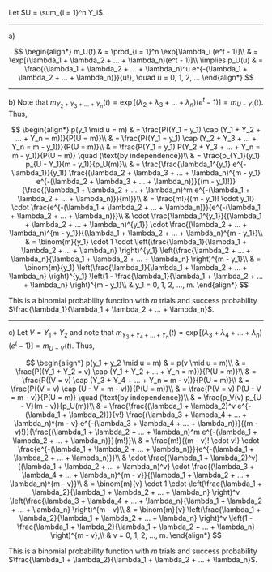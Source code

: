 Let $U = \sum_{i = 1}^n Y_i$.

---

a)

$$
\begin{align*}
    m_U(t) & = \prod_{i = 1}^n \exp[\lambda_i (e^t - 1)]\\
    & = \exp[(\lambda_1 + \lambda_2 + ... + \lambda_n)(e^t - 1)]\\
    \implies p_U(u) & = \frac{(\lambda_1 + \lambda_2 + ... + \lambda_n)^u e^{-(\lambda_1 + \lambda_2 + ... + \lambda_n)}}{u!}, \quad u = 0, 1, 2, ...
\end{align*}
$$

---

b) Note that $m_{Y_2 + Y_3 + ... + Y_n}(t) = \exp[(\lambda_2 + \lambda_3 + ... + \lambda_n)(e^t - 1)] = m_{U - Y_1}(t)$.
Thus,

$$
\begin{align*}
    p(y_1 \mid u = m) & = \frac{P((Y_1 = y_1) \cap (Y_1 + Y_2 + ... + Y_n = m))}{P(U = m)}\\
    & = \frac{P((Y_1 = y_1) \cap (Y_2 + Y_3 + ... + Y_n = m - y_1))}{P(U = m)}\\
    & = \frac{P(Y_1 = y_1) P(Y_2 + Y_3 + ... + Y_n = m - y_1)}{P(U = m)} \quad (\text{by independence})\\
    & = \frac{p_{Y_1}(y_1) p_{U - Y_1}(m - y_1)}{p_U(m)}\\
    & = \frac{\frac{\lambda_1^{y_1} e^{-\lambda_1}}{y_1!} \frac{(\lambda_2 + \lambda_3 + ... + \lambda_n)^{m - y_1} e^{-(\lambda_2 + \lambda_3 + ... + \lambda_n)}}{(m - y_1)!}}{\frac{(\lambda_1 + \lambda_2 + ... + \lambda_n)^m e^{-(\lambda_1 + \lambda_2 + ... + \lambda_n)}}{m!}}\\
    & = \frac{m!}{(m - y_1)! \cdot y_1!} \cdot \frac{e^{-(\lambda_1 + \lambda_2 + ... + \lambda_n)}}{e^{-(\lambda_1 + \lambda_2 + ... + \lambda_n)}}\\
    & \cdot \frac{\lambda_1^{y_1}}{(\lambda_1 + \lambda_2 + ... + \lambda_n)^{y_1}} \cdot \frac{(\lambda_2 + ... + \lambda_n)^{m - y_1}}{(\lambda_1 + \lambda_2 + ... + \lambda_n)^{m - y_1}}\\
    & = \binom{m}{y_1} \cdot 1 \cdot \left(\frac{\lambda_1}{\lambda_1 + \lambda_2 + ... + \lambda_n} \right)^{y_1} \left(\frac{\lambda_2 + ... + \lambda_n}{\lambda_1 + \lambda_2 + ... + \lambda_n} \right)^{m - y_1}\\
    & = \binom{m}{y_1} \left(\frac{\lambda_1}{\lambda_1 + \lambda_2 + ... + \lambda_n} \right)^{y_1} \left(1 - \frac{\lambda_1}{\lambda_1 + \lambda_2 + ... + \lambda_n} \right)^{m - y_1}\\
    & y_1 = 0, 1, 2, ..., m.
\end{align*}
$$

This is a binomial probability function with $m$ trials and success probability $\frac{\lambda_1}{\lambda_1 + \lambda_2 + ... + \lambda_n}$.

---

c) Let $V = Y_1 + Y_2$ and note that $m_{Y_3 + Y_4 + ... + Y_n}(t) = \exp[(\lambda_3 + \lambda_4 + ... + \lambda_n)(e^t - 1)] = m_{U - V}(t)$.
Thus,

$$
\begin{align*}
    p(y_1 + y_2 \mid u = m) & = p(v \mid u = m)\\
    & = \frac{P((Y_1 + Y_2 = v) \cap (Y_1 + Y_2 + ... + Y_n = m))}{P(U = m)}\\
    & = \frac{P((V = v) \cap (Y_3 + Y_4 + ... + Y_n = m - v))}{P(U = m)}\\
    & = \frac{P((V = v) \cap (U - V = m - v))}{P(U = m)}\\
    & = \frac{P(V = v) P(U - V = m - v)}{P(U = m)} \quad (\text{by independence})\\
    & = \frac{p_V(v) p_{U - V}(m - v)}{p_U(m)}\\
    & = \frac{\frac{(\lambda_1 + \lambda_2)^v e^{-(\lambda_1 + \lambda_2)}}{v!} \frac{(\lambda_3 + \lambda_4 + ... + \lambda_n)^{m - v} e^{-(\lambda_3 + \lambda_4 + ... + \lambda_n)}}{(m - v)!}}{\frac{(\lambda_1 + \lambda_2 + ... + \lambda_n)^m e^{-(\lambda_1 + \lambda_2 + ... + \lambda_n)}}{m!}}\\
    & = \frac{m!}{(m - v)! \cdot v!} \cdot \frac{e^{-(\lambda_1 + \lambda_2 + ... + \lambda_n)}}{e^{-(\lambda_1 + \lambda_2 + ... + \lambda_n)}}\\
    & \cdot \frac{(\lambda_1 + \lambda_2)^v}{(\lambda_1 + \lambda_2 + ... + \lambda_n)^v} \cdot \frac{(\lambda_3 + \lambda_4 + ... + \lambda_n)^{m - v}}{(\lambda_1 + \lambda_2 + ... + \lambda_n)^{m - v}}\\
    & = \binom{m}{v} \cdot 1 \cdot \left(\frac{\lambda_1 + \lambda_2}{\lambda_1 + \lambda_2 + ... + \lambda_n} \right)^v \left(\frac{\lambda_3 + \lambda_4 + ... + \lambda_n}{\lambda_1 + \lambda_2 + ... + \lambda_n} \right)^{m - v}\\
    & = \binom{m}{v} \left(\frac{\lambda_1 + \lambda_2}{\lambda_1 + \lambda_2 + ... + \lambda_n} \right)^v \left(1 - \frac{\lambda_1 + \lambda_2}{\lambda_1 + \lambda_2 + ... + \lambda_n} \right)^{m - v},\\
    & v = 0, 1, 2, ..., m.
\end{align*}
$$

This is a binomial probability function with $m$ trials and success probability $\frac{\lambda_1 + \lambda_2}{\lambda_1 + \lambda_2 + ... + \lambda_n}$.

